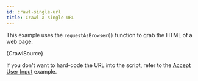 ```yaml
---
id: crawl-single-url
title: Crawl a single URL
---
```



This example uses the <ApiLink to="utils/function/requestAsBrowser">`requestAsBrowser()`</ApiLink>
function to grab the HTML of a web page.

<CodeBlock className="language-js">
	{CrawlSource}
</CodeBlock>

If you don't want to hard-code the URL into the script, refer to the [Accept User Input](./accept-user-input) example.
